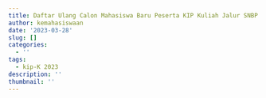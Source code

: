 ```yaml
---
title: Daftar Ulang Calon Mahasiswa Baru Peserta KIP Kuliah Jalur SNBP 2023
author: kemahasiswaan
date: '2023-03-28'
slug: []
categories:
  - ''
tags:
  - kip-K 2023
description: ''
thumbnail: ''
---
```

